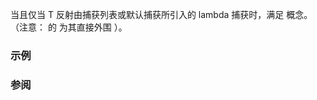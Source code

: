 {{cpp/experimental/reflect/title|LambdaCapture}}
{{cpp/experimental/reflect/navbar}}
{{ddcl | since=reflection_ts | header=experimental/reflect | 1=
template&lt; class T &gt;
concept LambdaCapture = Variable&lt;T&gt; &amp;&amp; /* 见下文 */;
}}

当且仅当 T 反射由捕获列表或默认捕获所引入的 lambda 捕获时，满足 {{tt|LambdaCapture}} 概念。（注意：{{tt|LambdaCapture}} 的 {{tt|Scope}} 为其直接外围 {{tt|Lambda}}）。

===示例===
{{todo|examples}}

===参阅===
{{todo|templatization}}